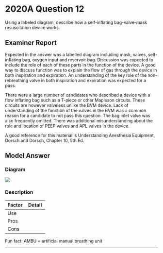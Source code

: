 # 2020A Question 12 

Using a labeled diagram, describe how a self-inflating bag-valve-mask resuscitation device works.


## Examiner Report

Expected in the answer was a labelled diagram including mask, valves, self-inflating bag, oxygen input and reservoir bag. Discussion was expected to include the role of each of these parts in the function of the device. A good way to discuss function was to explain the flow of gas through the device in both inspiration and expiration. An understanding of the key role of the non-rebreathing valve in both inspiration and expiration was expected for a pass.

There were a large number of candidates who described a device with a flow inflating bag such as a T-piece or other Mapleson circuits. These circuits are however valveless unlike the BVM device. Lack of understanding of the function of the valves in the BVM was a common reason for a candidate to not pass this question. The bag inlet valve was also frequently omitted. There was additional misunderstanding about the role and location of PEEP valves and APL valves in the device.

A good reference for this material is Understanding Anesthesia Equipment, Dorsch and Dorsch, Chapter 10, 5th Ed.

## Model Answer


### Diagram

<img src="resources/bvm.svg">

### Description


|Factor|Detail|
| -- | -- |
|Use|<p>- Spontaneous ventilation</p><p>- Mechanical ventilation</p>|
|Pros|<p>Logistics:</p><p>- Simple</p><p>- Cheap</p><p>- Portable</p><p>- No power required (hand-compressible, self-expanding bag</p><p>- No O~2~ supply required (air inlet valve opens if subatmospheric)</p><br><p>Function:</p><p>- Compatible with face mask, LMA, ETT (15mm adaptor)</p><p>- Can deliver 100% O~2~ (2L bag + large reservoir)</p><p>- Protection against barotrauma (high pressure relief valve ~30cmH~2~O)</p><p>- Minimal dead space (non-rebreather valve close to patient)</p><p>- Relatively low resistance to flow in inspiration</p><p>- Minimal waste of fresh gas (one-way refill valve)</p>|
|Cons|<p>Logistics:</p><p>- Bulky near patient’s head</p><p>- No measurements (pressure, flow, CO~2~)</p><br><p>Function:</p><p>- Easy to overventilate + insufflate the stomach (rapidly re-inflating bag)</p><p>- Spont vent inspiratory pressure drop of 2cmH~2~O exceeds recommendation</p><p>- Valve malfunction or misassembly can cause barotrauma, failure of oxygenation and ventilation</p>|


Fun fact: AMBU = artificial manual breathing unit


--- 

